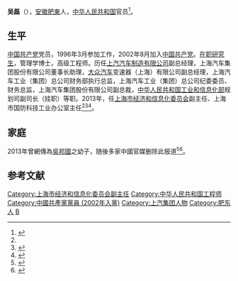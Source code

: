 {{Otheruses|吴磊 (消歧义)}}

'''吴磊'''（{{bd|1977年|7月||}}），[[安徽|安徽]][[肥東|肥東]]人，[[中华人民共和国|中华人民共和国]]官员<ref name="上海市经济和信息化委员会">{{Cite web|url=http://www.sheitc.sh.gov.cn/jgld/476431.htm|title=吴 磊 - 上海市经济和信息化委员会|language=zh-cn|publisher=上海市经济和信息化委员会|author=|date=|accessdate=2014-07-18|archive-url=https://web.archive.org/web/20190421030737/http://www.sheitc.sh.gov.cn/jgld/476431.htm|archive-date=2019-04-21|dead-url=yes}}</ref>。

==生平==
[[中国共产党|中国共产党]]党员，1996年3月参加工作，2002年8月加入[[中国共产党|中国共产党]]。[[在职研究生|在职研究生]]，管理学博士，高级工程师。历任[[上汽集团|上汽汽车制造有限公司]]副总经理，上海汽车集团股份有限公司董事长助理，[[大众汽车|大众汽车]]变速器（上海）有限公司副总经理，上海汽车工业（集团）总公司财务部执行总监，上海汽车工业（集团）总公司纪委委员、财务总监，上海汽车集团股份有限公司副总裁，[[中华人民共和国工业和信息化部|中华人民共和国工业和信息化部]]规划司副司长（挂职）等职。2013年，任[[上海市经济和信息化委员会|上海市经济和信息化委员会]]副主任、上海市国防科技工业办公室主任<ref name="上海市经济和信息化委员会"/><ref>{{Cite web|url =  http://news.sina.com.cn/c/2013-05-15/072827125291.shtml|title =  吴磊拟任上海市经信委副主任|author =  |date =  2013-05-15|publisher =  |language =  |accessdate =  |quote =  |archive-date =  2019-07-25|archive-url =  https://web.archive.org/web/20190725073123/http://news.sina.com.cn/c/2013-05-15/072827125291.shtml|dead-url =  no}}</ref><ref>{{Cite web |url = http://finance.ifeng.com/news/region/20130516/8037540.shtml |title = 上海三位“70后”副厅公示吴磊最年轻 现任上汽副总裁 |author =  |date = 2013-05-16 |publisher = 凤凰网 |language =  |accessdate =  |quote =  |archive-date = 2019-07-26 |archive-url = https://web.archive.org/web/20190726074731/http://finance.ifeng.com/news/region/20130516/8037540.shtml |dead-url = no }}</ref>。

==家庭==
2013年曾網傳為[[吳邦國|吳邦國]]之幼子，随後多家中國官媒删除此报道<ref name="在线报导">{{Cite news|url=http://www.dw.de/%E7%BD%91%E4%BC%A0%E5%90%B4%E9%82%A6%E5%9B%BD%E4%B9%8B%E5%AD%90-%E7%81%AB%E7%AE%AD%E6%8F%90%E6%8B%94%E6%8A%A5%E9%81%93%E8%A2%AB%E5%88%A0/a-16817500|title=网传吴邦国之子 “火箭提拔”报道被删|language=zh-cn|publisher=在线报导|author=吴雨|date=2013-05-16|accessdate=2014-07-18|archive-date=2014-12-04|archive-url=https://web.archive.org/web/20141204174924/http://www.dw.de/%E7%BD%91%E4%BC%A0%E5%90%B4%E9%82%A6%E5%9B%BD%E4%B9%8B%E5%AD%90-%E7%81%AB%E7%AE%AD%E6%8F%90%E6%8B%94%E6%8A%A5%E9%81%93%E8%A2%AB%E5%88%A0/a-16817500|dead-url=no}}</ref><ref name="法国国际广播电台">{{Cite news|url=http://www.dw.de/%E7%BD%91%E4%BC%A0%E5%90%B4%E9%82%A6%E5%9B%BD%E4%B9%8B%E5%AD%90-%E7%81%AB%E7%AE%AD%E6%8F%90%E6%8B%94%E6%8A%A5%E9%81%93%E8%A2%AB%E5%88%A0/a-16817500|title=吴邦国幼子吴磊即将获擢升出任沪国防科技办主任|language=zh-cn|publisher=[[法国国际广播电台|法国国际广播电台]]|author=曹国星|date=2013-05-15|accessdate=2014-07-18|archive-date=2014-12-04|archive-url=https://web.archive.org/web/20141204174924/http://www.dw.de/%E7%BD%91%E4%BC%A0%E5%90%B4%E9%82%A6%E5%9B%BD%E4%B9%8B%E5%AD%90-%E7%81%AB%E7%AE%AD%E6%8F%90%E6%8B%94%E6%8A%A5%E9%81%93%E8%A2%AB%E5%88%A0/a-16817500|dead-url=no}}</ref>。

==参考文献==
{{reflist}}

{{DEFAULTSORT:Wu吴}}
[[Category:上海市经济和信息化委员会副主任|Category:上海市经济和信息化委员会副主任]]
[[Category:中华人民共和国工程师|Category:中华人民共和国工程师]]
[[Category:中國共產黨黨員_(2002年入黨)|Category:中國共產黨黨員 (2002年入黨)]]
[[Category:上汽集团人物|Category:上汽集团人物]]
[[Category:肥东人|Category:肥东人]]
[[Category:吳姓|B]]